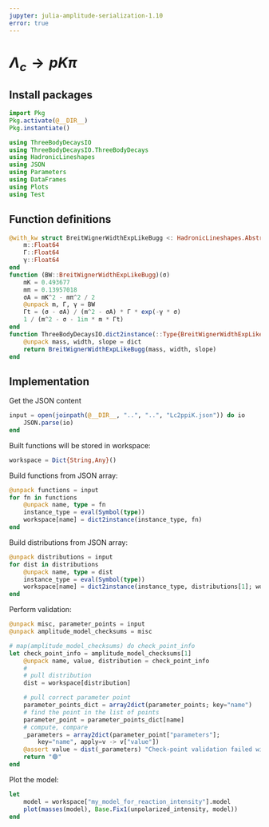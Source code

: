 ```yaml
---
jupyter: julia-amplitude-serialization-1.10
error: true
---
```


# $\Lambda_c \to p K \pi$

## Install packages


```julia
import Pkg
Pkg.activate(@__DIR__)
Pkg.instantiate()
```


```julia
using ThreeBodyDecaysIO
using ThreeBodyDecaysIO.ThreeBodyDecays
using HadronicLineshapes
using JSON
using Parameters
using DataFrames
using Plots
using Test
```

## Function definitions

```julia
@with_kw struct BreitWignerWidthExpLikeBugg <: HadronicLineshapes.AbstractFlexFunc
    m::Float64
    Γ::Float64
    γ::Float64
end
function (BW::BreitWignerWidthExpLikeBugg)(σ)
    mK = 0.493677
    mπ = 0.13957018
    σA = mK^2 - mπ^2 / 2
    @unpack m, Γ, γ = BW
    Γt = (σ - σA) / (m^2 - σA) * Γ * exp(-γ * σ)
    1 / (m^2 - σ - 1im * m * Γt)
end
function ThreeBodyDecaysIO.dict2instance(::Type{BreitWignerWidthExpLikeBugg}, dict)
    @unpack mass, width, slope = dict
    return BreitWignerWidthExpLikeBugg(mass, width, slope)
end
```

## Implementation

Get the JSON content

```julia

input = open(joinpath(@__DIR__, "..", "..", "Lc2ppiK.json")) do io
    JSON.parse(io)
end
```

Built functions will be stored in workspace:

```julia
workspace = Dict{String,Any}()
```



Build functions from JSON array:

```julia
@unpack functions = input
for fn in functions
    @unpack name, type = fn
    instance_type = eval(Symbol(type))
    workspace[name] = dict2instance(instance_type, fn)
end
```

Build distributions from JSON array:

```julia
@unpack distributions = input
for dist in distributions
    @unpack name, type = dist
    instance_type = eval(Symbol(type))
    workspace[name] = dict2instance(instance_type, distributions[1]; workspace)
end
```

Perform validation:

```julia
@unpack misc, parameter_points = input
@unpack amplitude_model_checksums = misc

# map(amplitude_model_checksums) do check_point_info
let check_point_info = amplitude_model_checksums[1]
    @unpack name, value, distribution = check_point_info
    #
    # pull distribution
    dist = workspace[distribution]

    # pull correct parameter point
    parameter_points_dict = array2dict(parameter_points; key="name")
    # find the point in the list of points
    parameter_point = parameter_points_dict[name]
    # compute, compare
    _parameters = array2dict(parameter_point["parameters"];
        key="name", apply=v -> v["value"])
    @assert value ≈ dist(_parameters) "Check-point validation failed with $distribution 🥕"
    return "🟢"
end
```

Plot the model:

```julia
let
    model = workspace["my_model_for_reaction_intensity"].model
    plot(masses(model), Base.Fix1(unpolarized_intensity, model))
end
```
